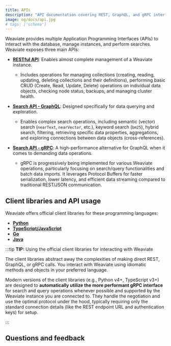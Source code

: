 ```yaml
---
title: APIs
description: "API documentation covering REST, GraphQL, and gRPC interfaces for Weaviate database operations."
image: og/docs/api.jpg
# tags: ['schema']
---
```


Weaviate provides multiple Application Programming Interfaces (APIs) to interact with the database, manage instances, and perform searches. Weaviate exposes three main APIs:

- **[RESTful API](./rest.md)**: Enables almost complete management of a Weaviate instance.

  - Includes operations for managing collections (creating, reading, updating, deleting collections and their definitions), performing basic CRUD (Create, Read, Update, Delete) operations on individual data objects, checking node status, backups, and managing cluster health.

- **[Search API - GraphQL](./graphql/index.md)**: Designed specifically for data querying and exploration.

  - Enables complex search operations, including semantic (vector) search (`nearText`, `nearVector`, etc.), keyword search (`bm25`), hybrid search, filtering, retrieving specific data properties, aggregations, and exploring connections between data objects (cross-references).

- **[Search API - gRPC](./grpc.md)**: A high-performance alternative for GraphQL when it comes to demanding data operations.

  - gRPC is progressively being implemented for various Weaviate operations, particularly focusing on search/query functionalities and batch data imports. It leverages Protocol Buffers for faster serialization, lower latency, and efficient data streaming compared to traditional REST/JSON communication.

## Client libraries and API usage

Weaviate offers official client libraries for these programming languages:

- **[Python](../client-libraries/python/index.mdx)**
- **[TypeScript/JavaScript](../client-libraries/typescript/index.mdx)**
- **[Go](../client-libraries/go.md)**
- **[Java](../client-libraries/java/index.mdx)**

:::tip **TIP:** Using the official client libraries for interacting with Weaviate

The client libraries abstract away the complexities of making direct REST, GraphQL, or gRPC calls. You interact with Weaviate using idiomatic methods and objects in your preferred language.

Modern versions of the client libraries (e.g., Python v4+, TypeScript v3+) are designed to **automatically utilize the more performant gRPC interface** for search and query operations whenever possible and supported by the Weaviate instance you are connected to. They handle the negotiation and use the optimal protocol under the hood, typically requiring only the standard connection details (like the REST endpoint URL and authentication keys) for setup.

:::

## Questions and feedback


<DocsFeedback />
